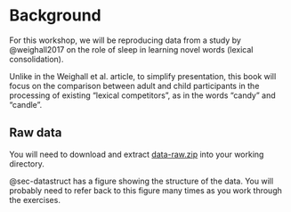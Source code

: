 # Background {.unnumbered}

For this workshop, we will be reproducing data from a study by @weighall2017 on the role of sleep in learning novel words (lexical consolidation).

Unlike in the Weighall et al. article, to simplify presentation, this book will focus on the comparison between adult and child participants in the processing of existing "lexical competitors", as in the words "candy" and "candle".

## Raw data

You will need to download and extract [data-raw.zip](https://osf.io/download/zrcn7/) into your working directory.

@sec-datastruct has a figure showing the structure of the data. You will probably need to refer back to this figure many times as you work through the exercises.